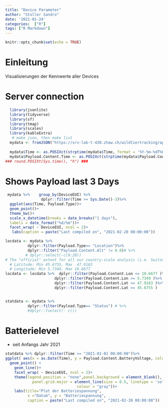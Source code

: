 ```yaml
---
title: "Device Parameter"
author: "Stoller Sandro"
date: '2021-01-24'
categories:  ["R"]
tags: ["R Markdown"]
---
```


```r
knitr::opts_chunk$set(echo = TRUE)
```



# Einleitung  
Visualisierungen der Kennwerte aller Devices

# Server connection
```r
  library(jsonlite)
  library(tidyverse)
  library(sf)
  library(tmap)
  library(scales) 
  library(kableExtra) 
   # make json, then make list
  mydata <- fromJSON("https://srv-lab-t-430.zhaw.ch/wildtiertracking/api/parsed-data/json", flatten = TRUE)
  
  mydata$Time <- as.POSIXct(strptime(mydata$Time, format = '%Y-%m-%dT%H:%M:%S'), format = '%Y-%m-%dT%H:%M:%S')
  mydata$Payload.Content.Time <- as.POSIXct(strptime(mydata$Payload.Content.Time , format = '%Y-%m-%dT%H:%M:%S'), format = '%Y-%m-%dT%H:%M:%S')
### round.POSIXt(Sys.time(), "h") ###
```


# Shows Payload last 3 Days
```r

 mydata %>%    group_by(DeviceEUI) %>%
                dplyr::filter(Time >= Sys.Date()-3)%>%
  ggplot(aes(Time, Payload.Type))+
  geom_point()+
  theme_bw()+
  scale_x_datetime(breaks = date_breaks("1 days"),
  labels = date_format("%d/%m"))+
  facet_wrap( ~ DeviceEUI, ncol = 2)+
   labs(caption = paste("Last compiled on", "2021-02-20 08:00:00"))

```
 

```r
locdata <- mydata %>% 
          dplyr::filter(Payload.Type== "Location")%>%
          dplyr::filter("Payload.Content.Alt" != 0.0)# %>%
         # dplyr::select(-c(9:28))
# The "official" extent for all our country-scale analysis (i.e. Switzerland) is:
  # Latitude: Min 45.6755, Max  47.9163
  # Longitude: Min 5.7349, Max 10.6677
locdata <- locdata %>%  dplyr::filter(Payload.Content.Lon <= 10.6677 )%>%
                      dplyr::filter(Payload.Content.Lon >= 5.7349 )%>%
                      dplyr::filter(Payload.Content.Lat <= 47.9163 )%>%
                      dplyr::filter(Payload.Content.Lat >= 45.6755 )


statdata <- mydata %>% 
          dplyr::filter(Payload.Type== "Status") # %>%
          #dplyr::fselect(- c())
```

# Batterielevel   
- seit Anfangs Jahr 2021
```r
statdata %>% dplyr::filter(Time >= "2021-01-01 00:00:00")%>%
ggplot( aes(x = as.Date(Time), y = Payload.Content.BatteryVoltage, colour = DeviceEUI)) +
  geom_point() +
    geom_line()+
    facet_wrap( ~ DeviceEUI, ncol = 2)+
    theme(legend.position = "none",panel.background = element_blank(),
            panel.grid.major = element_line(size = 0.5, linetype = 'solid',
                                colour = "gray"))+
    labs(title="Plot der Batteriespannung",
          x ="Datum", y = "Batteriespannung", 
          caption = paste("Last compiled on", "2021-02-20 08:00:00"))
```
